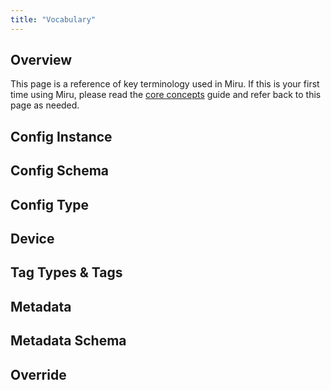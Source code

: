 ```yaml
---
title: "Vocabulary"
---
```



## Overview

This page is a reference of key terminology used in Miru. If this is your first time using Miru, please read the [core concepts](/docs/basics/core-concepts) guide and refer back to this page as needed.

## Config Instance

<ConfigInstanceDefinition />

## Config Schema

<ConfigSchemaDefinition />

<JSONSchemaDescription />

<SchemaLanguages />

## Config Type

<ConfigTypeDefinition />

## Device

<DeviceDefinition />

## Tag Types & Tags

<TagAndTagTypeDefinition />

## Metadata

<MetadataDefinition />

## Metadata Schema

<MetadataSchemaDefinition />

## Override

<OverrideDefinition />